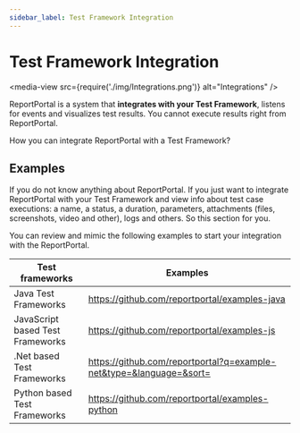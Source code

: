 ```yaml
---
sidebar_label: Test Framework Integration
---
```


# Test Framework Integration

<media-view src={require('./img/Integrations.png')} alt="Integrations" />

ReportPortal is a system that **integrates with your Test Framework**, listens for events and visualizes test results. You cannot execute results right from ReportPortal.

How you can integrate ReportPortal with a Test Framework?

## Examples

If you do not know anything about ReportPortal. 
If you just want to integrate ReportPortal with your Test Framework and view info about test case executions: a name, a status, a duration, parameters, attachments (files, screenshots, video and other), logs and others.
So this section for you.

You can review and mimic the following examples to start your integration with the ReportPortal.

| **Test frameworks**              | **Examples**|
|----------------------------------| ------------- |
| Java Test Frameworks             |https://github.com/reportportal/examples-java  |
| JavaScript based Test Frameworks | https://github.com/reportportal/examples-js |
| .Net based Test Frameworks       | https://github.com/reportportal?q=example-net&type=&language=&sort=|
| Python based Test Frameworks     | https://github.com/reportportal/examples-python|
